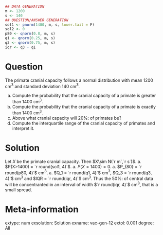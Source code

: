 
```r
## DATA GENERATION
m <- 1200
s <- 140
## QUESTION/ANSWER GENERATION
sol1 <- pnorm(1400, m, s, lower.tail = F)
sol2 <- 0
p80 <- qnorm(0.8, m, s)
q1 <- qnorm(0.25, m, s)
q3 <- qnorm(0.75, m, s)
iqr <- q3 - q1
```

Question
========
The primate cranial capacity follows a normal distribution with mean 1200 cm$^3$ and standard deviation 140 cm$^3$.

a. Compute the probability that the cranial capacity of a primate is greater than 1400 cm$^3$.
a. Compute the probability that the cranial capacity of a primate is exactly than 1400 cm$^3$.
a. Above what cranial capacity will 20%: of primates be?
a. Compute the interquartile range of the cranial capacity of primates and interpret it.

Solution
========
Let $X$ be the primate cranial capacity. Then $X\sim N(`r m`,`r s`)$.
a. $P(X>1400) = `r round(sol1, 4)`$.
a. $P(X=1400) = 0$.
a. $P_{80} = `r round(p80, 4)`$ cm$^3$.
a. $Q_1 =  `r round(q1, 4)`$ cm$^3$, $Q_3 =  `r round(q3, 4)`$ cm$^3$ and $IQR = `r round(iqr, 4)`$ cm$^3$. Thus the 50%: of central data will be concentranted in an interval of width $`r round(iqr, 4)`$ cm$^3$, that is a small spread. 

Meta-information 
================
extype: num
exsolution: Solution
exname: vac-gen-12
extol: 0.001
degree: All
 
  
